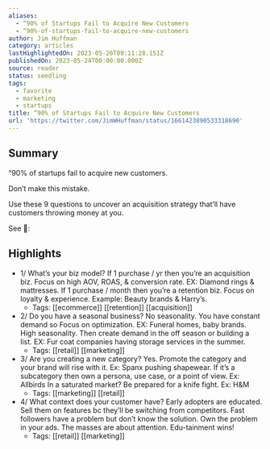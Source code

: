```yaml
---
aliases:
  - “90% of Startups Fail to Acquire New Customers
  - “90%-of-startups-fail-to-acquire-new-customers
author: Jim Huffman
category: articles
lastHighlightedOn: 2023-05-26T09:11:28.151Z
publishedOn: 2023-05-24T00:00:00.000Z
source: reader
status: seedling
tags:
  - favorite
  - marketing
  - startups
title: “90% of Startups Fail to Acquire New Customers
url: 'https://twitter.com/JimWHuffman/status/1661423890533318690'
---
```

## Summary

“90% of startups fail to acquire new customers.

Don’t make this mistake.

Use these 9 questions to uncover an acquisition strategy that’ll have customers throwing money at you.

See 🧵:

## Highlights

- 1/ What’s your biz model?
  If 1 purchase / yr then you’re an acquisition biz. Focus on high AOV, ROAS, & conversion rate. EX: Diamond rings & mattresses.
  If 1 purchase / month then you’re a retention biz. Focus on loyalty & experience. Example: Beauty brands & Harry’s.
    - Tags: [[ecommerce]] [[retention]] [[acquisition]]
- 2/ Do you have a seasonal business?
  No seasonality. You have constant demand so Focus on optimization. EX: Funeral homes, baby brands.
  High seasonality. Then create demand in the off season or building a list. EX: Fur coat companies having storage services in the summer.
    - Tags: [[retail]] [[marketing]]
- 3/ Are you creating a new category?
  Yes. Promote the category and your brand will rise with it. Ex: Spanx pushing shapewear.
  If it’s a subcategory then own a persona, use case, or a point of view. Ex: Allbirds
  In a saturated market? Be prepared for a knife fight. Ex: H&M
    - Tags: [[marketing]] [[retail]]
- 4/ What context does your customer have?
  Early adopters are educated. Sell them on features bc they’ll be switching from competitors.
  Fast followers have a problem but don’t know the solution. Own the problem in your ads.
  The masses are about attention. Edu-tainment wins!
    - Tags: [[retail]] [[marketing]]
